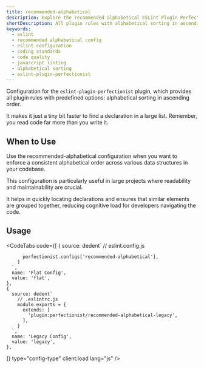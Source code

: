 ```yaml
---
title: recommended-alphabetical
description: Explore the recommended alphabetical ESLint Plugin Perfectionist configuration for sorting and organizing your code. Improve code readability and maintain a consistent coding style with this setup
shortDescription: All plugin rules with alphabetical sorting in ascending order
keywords:
  - eslint
  - recommended alphabetical config
  - eslint configuration
  - coding standards
  - code quality
  - javascript linting
  - alphabetical sorting
  - eslint-plugin-perfectionist
---
```



Configuration for the `eslint-plugin-perfectionist` plugin, which provides all plugin rules with predefined options: alphabetical sorting in ascending order.

It makes it just a tiny bit faster to find a declaration in a large list. Remember, you read code far more than you write it.

## When to Use

Use the recommended-alphabetical configuration when you want to enforce a consistent alphabetical order across various data structures in your codebase.

This configuration is particularly useful in large projects where readability and maintainability are crucial.

It helps in quickly locating declarations and ensures that similar elements are grouped together, reducing cognitive load for developers navigating the code.

## Usage

<CodeTabs
  code={[
    {
      source: dedent`
        // eslint.config.js

          perfectionist.configs['recommended-alphabetical'],
        ]
      `,
      name: 'Flat Config',
      value: 'flat',
    },
    {
      source: dedent`
        // .eslintrc.js
        module.exports = {
          extends: [
            'plugin:perfectionist/recommended-alphabetical-legacy',
          ],
        }
      `,
      name: 'Legacy Config',
      value: 'legacy',
    },

]}
type="config-type"
client:load
lang="js"
/>

